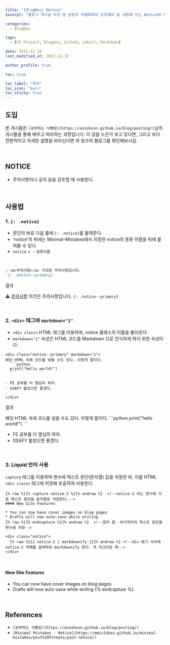 ```yaml
---
title: "[BlogDev] Notice"
excerpt: "블로그 게시글 작성 중 본문과 차별화하여 강조해야 할 내용에 쓰는 Notice에 대해 알아보자."

categories:
  - BlogDev

tags:
  - [FE Project, BlogDev, Github, jekyll, Markdown]

date: 2021-12-18
last_modified_at: 2021-12-18

author_profile: true

toc: true

toc_label: "목차"
toc_icon: "bars"
toc_sticky: true
---
```



## 도입

본 게시물은 `[공부하는 식빵맘](https://ansohxxn.github.io/blog/posting/)`님의 게시물을 통해 배우고 따라하는 과정입니다. 이 글을 누군가 보고 있다면, 그리고 보다 전문적이고 자세한 설명을 바라신다면 위 링크의 블로그를 확인해보시길.

<br />

## NOTICE

- 주의사항이나 공지 등을 강조할 때 사용한다.

<br />

## 사용법

### 1. `{: .notice}`

- 문단의 바로 다음 줄에 `{: .notice}`를 붙여준다.
- 'notice'의 뒤에는 Minimal-Mistakes에서 지정한 notice의 종류 이름을 뒤에 붙여줄 수 있다.
- `nocice` + `--종류이름`

<br />

```markdown
⚠ <u>주의사항</u> 이것은 주의사항입니다.
`{: .notice--primary}`
```

결과

⚠ <u>주의사항</u> 이것은 주의사항입니다.
`{: .notice--primary}`

<br />

### 2. `<div>` 태그와 `markdown="1"`

- `<div class>` HTML 태그를 이용하며, notice 클래스의 이름을 불러온다.
- `markdown="1"` 속성은 HTML 코드를 Markdown 으로 인식하게 하기 위한 속성이다.

````
<div class="notice--primary" markdown="1">
해당 HTML 속에 코드를 넣을 수도 있다. 이렇게 말이다.
  ```python
  print("hello world!")
  ```

- FE 공부를 더 열심히 하자.
- SSAFY 붙었으면 좋겠다.

</div>
````

결과

<div class="notice--primary" markdown="1">
해당 HTML 속에 코드를 넣을 수도 있다. 이렇게 말이다.
  ```python
  print("hello world!")
  ```

- FE 공부를 더 열심히 하자.
- SSAFY 붙었으면 좋겠다.

</div>

<br />

### 3. Liquid 언어 사용

`capture` 태그를 이용하여 변수에 텍스트 문단(문자열) 값을 저장한 뒤, 이를 HTML `<div class>` 태그에 저장해 호출하여 사용한다.

```
{% raw %}{% capture notice-2 %}{% endraw %}  <!--notice-2 라는 변수에 다음 텍스트 문단을 문자열로 저장한다.-->
#### New Site Features

* You can now have cover images on blog pages
* Drafts will now auto-save while writing
{% raw %}{% endcapture %}{% endraw %}  <!--캡처 끝. 여기까지의 텍스트 문단을 변수에 저장-->

<div class="notice">
  {% raw %}{{ notice-2 | markdownify }}{% endraw %} <!--div 태그 사이에 notice-2 객체를 출력하되 markdownify 한다. 즉 마크다운 화-->
</div>
```

<br />

#### New Site Features

- You can now have cover images on blog pages
- Drafts will now auto-save while writing
  {% endcapture %} <!--캡처 끝! 여기까지의 텍스트를 변수에 저장-->

<br />

## References

- `[공부하는 식빵맘](https://ansohxxn.github.io/blog/posting/)`
- `[Minimal Mistakes - Notice](https://mmistakes.github.io/minimal-mistakes/post%20formats/post-notice/)`
